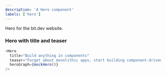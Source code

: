```yaml
---
description: 'A Hero component'
labels: ['hero']
---
```



Hero for the bit.dev website.

### Hero with title and teaser

```js live
<Hero
  title="Build anything in components"
  teaser="Forget about monolithic apps, start building component-driven software. Bit helps developers build better software with independent components and compose them into infinite features and apps."
  heroGraph={mockHero()}
/>
```

<FigmaEmbed src="https://www.figma.com/embed?embed_host=share&url=https%3A%2F%2Fwww.figma.com%2Ffile%2FctC1w9YhJvqaO1EZ08gLOV%2FCommunity%3Fnode-id%3D422%253A4208" />
